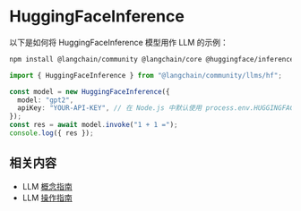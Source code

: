 # HuggingFaceInference

以下是如何将 HuggingFaceInference 模型用作 LLM 的示例：

```bash npm2yarn
npm install @langchain/community @langchain/core @huggingface/inference@4
```


<UnifiedModelParamsTooltip></UnifiedModelParamsTooltip>

```typescript
import { HuggingFaceInference } from "@langchain/community/llms/hf";

const model = new HuggingFaceInference({
  model: "gpt2",
  apiKey: "YOUR-API-KEY", // 在 Node.js 中默认使用 process.env.HUGGINGFACEHUB_API_KEY
});
const res = await model.invoke("1 + 1 =");
console.log({ res });
```

## 相关内容

- LLM [概念指南](/docs/concepts/text_llms)
- LLM [操作指南](/docs/how_to/#llms)